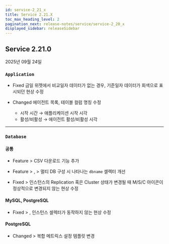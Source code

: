 ```yaml
---
id: service-2_21_x
title: Service 2.21.X
toc_max_heading_level: 2
pagination_next: release-notes/service/service-2_20_x
displayed_sidebar: releaseSidebar
---
```


## Service 2.21.0

2025년 09월 24일

<div class='indentTab'>

### `Application`

- <Status priority='0'>Fixed</Status> <Cmdname sid="side_appDashboard" className="uitext" /> 금일 위젯에서 비교일자 데이터가 없는 경우, 기준일자 데이터가 회색으로 표시되던 현상 수정

- <Status priority='1'>Changed</Status><Cmdname sid="side_management" className="uitext" /> 에이전트 목록, 테이블 컬럼 명칭 수정

    - 시작 시간 → 애플리케이션 시작 시각
    - 활성/비활성 → 에이전트 활성/비활성 시각

---

### `Database`

#### 공통

- <Status priority='1'>Feature</Status> <Cmdname sid="side_analysis" className="uitext" /> &gt; <Cmdname sid="side_dbScriptManager" className="uitext" /> CSV 다운로드 기능 추가

- <Status priority='1'>Feature</Status> <Cmdname sid="side_dashboard" className="uitext" /> &gt; <Cmdname sid="side_dbMonitoring" className="uitext" />,  <Cmdname sid="side_analysis" className="uitext" /> &gt; <Cmdname sid="side_dbTrend" className="uitext" /> 멀티 DB 구성 시 나타나는 `dbname` 셀렉터 개선

- <Status priority='0'>Fixed</Status> <Cmdname sid="side_dashboard" className="uitext" /> &gt; <Cmdname sid="side_instanceList" className="uitext" /> 인스턴스의 Replication 혹은 Cluster 상태가 변경될 때 M/S/C 아이콘이 정상적으로 변경되지 않는 현상 수정

#### MySQL, PostgreSQL

- <Status priority='0'>Fixed</Status> <Cmdname sid="side_reportStat" className="uitext" /> &gt; <Cmdname sid="side_pgStat" className="uitext" />, <Cmdname sid="side_mysqlStat" className="uitext" /> 인스턴스 셀렉터가 동작하지 않는 현상 수정  

#### PostgreSQL

- <Status priority='1'>Changed</Status> <Cmdname sid="side_event" className="uitext" /> &gt; <Cmdname sid="side_eventSetting" className="uitext" /> 복합 메트릭스 설정 템플릿 변경

</div> 